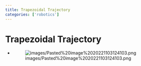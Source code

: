 ```yaml
---
title: Trapezoidal Trajectory
categories: ['robotics']
---
```


# Trapezoidal Trajectory
- ![images/Pasted%20image%2020221103124103.png](images/Pasted%20image%2020221103124103.png)



